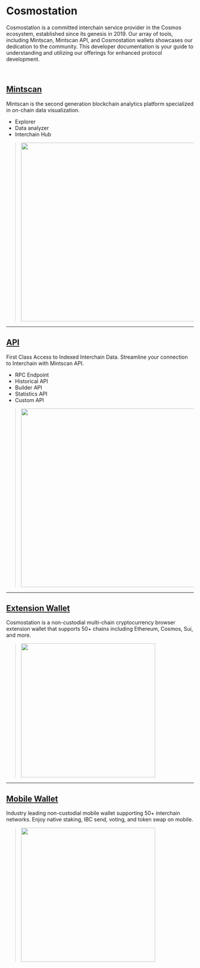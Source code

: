 # Cosmostation

Cosmostation is a committed interchain service provider in the Cosmos ecosystem, established since its genesis in 2019.
Our array of tools, including Mintscan, Mintscan API, and Cosmostation wallets showcases our dedication to the community. This developer documentation is your guide to understanding and utilizing our offerings for enhanced protocol development.

<br />

## [Mintscan](/mintscan)

Mintscan is the second generation blockchain analytics platform specialized in on-chain data visualization.

- Explorer
- Data analyzer
- Interchain Hub

> <img src="/img/home/intro-mintscan.png" width="480" />

---

## [API](/apis)

First Class Access to Indexed Interchain Data. Streamline your connection to Interchain with Mintscan API.

- RPC Endpoint
- Historical API
- Builder API
- Statistics API
- Custom API

> <img src="/img/home/intro-api.png" width="480" />

---

## [Extension Wallet](/extension)

Cosmostation is a non-custodial multi-chain cryptocurrency browser extension wallet that supports 50+ chains including Ethereum, Cosmos, Sui, and more.

> <img src="/img/home/intro-extension.png" width="360" />

---

## [Mobile Wallet](/mobile)

Industry leading non-custodial mobile wallet supporting 50+ interchain networks. Enjoy native staking, IBC send, voting, and token swap on mobile.

> <img src="/img/home/intro-mobile.png" width="360" />

